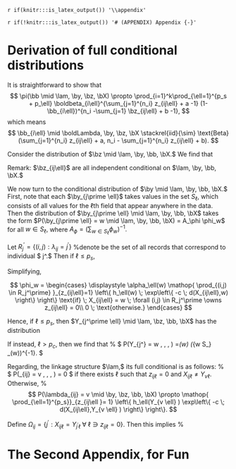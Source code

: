 `r if(knitr:::is_latex_output()) '\\appendix'`

`r if(!knitr:::is_latex_output()) '# (APPENDIX) Appendix {-}'` 

# Derivation of full conditional distributions {#appendix-A}

It is straightforward to show that 
$$
\pi(\bb \mid \lam, \by, \bz, \bX) \propto 
\prod_{i=1}^k\prod_{\ell=1}^{p_s + p_\ell} \boldbeta_{i\ell}^{\sum_{j=1}^{n_i} z_{ij\ell} + a -1} (1-  \bb_{i\ell})^{n_i -\sum_{j=1} \bz_{ij\ell} + b -1}, 
$$ 
which means
$$
\bb_{i\ell} \mid \boldLambda, \by, \bz, \bX  \stackrel{iid}{\sim} \text{Beta}(\sum_{j=1}^{n_i} z_{ij\ell} + a, n_i - \sum_{j=1}^{n_i} z_{ij\ell} + b).
$$

Consider the distribution of $\bz \mid \lam, \by, \bb, \bX.$ We find that 
\begin{itemize}
\item If $\bX_{ij\ell} \neq Y_{\lambda_{ij}\ell},$ then $\bz_{ij\ell} = 1.$
\item  If $\bX_{ij\ell} = Y_{\lambda_{ij}\ell},$ then
\begin{itemize}
\item if $\ell \leq p_s$ (meaning that we have a string field), then
$$
\bz_{ij\ell} = 
\begin{cases}
1 \; \text{w.p. proportional to} \; 
\bb_{i\ell} \; \alpha_\ell(\bX_{ij\ell}) \;  h_\ell(Y_{\lambda_{ij}\ell}) \;  \exp\{ - c d(\bX_{ij\ell},Y_{\lambda_{ij}\ell}) \} \\
0 \; \text{w.p. proportional to} \; 1- \bb_{i\ell} 
\end{cases}
$$


This implies that 
\begin{align*}
\bz \mid \lam, \by, \bb, \bX \sim \text{Bernoulli}\left(
\frac{\bb_{i\ell} \; \alpha_\ell(\bX_{ij\ell} )\;  h_\ell(Y_{\lambda_{ij}\ell}) \;  \exp\{ - c d(\bX_{ij\ell},Y_{\lambda_{ij}\ell}) \} }
{\bb_{i\ell} \; \alpha_\ell(\bX_{ij\ell}) \;  h_\ell(Y_{\lambda_{ij}\ell}) \;  \exp\{ - c d(\bX_{ij\ell},Y_{\lambda_{ij}\ell}) \} + (1- \bb_{i\ell})}
\right).
\end{align*}
\item If $\ell > p_s$ (meaning that $\ell$ is not a string field), then there is no $h_\ell$ term and hence
\begin{align*}
\bz \mid \lam, \by, \bb, \bX \sim \text{Bernoulli}\left(
\frac{\bb_{i\ell} \; \alpha_\ell(\bX_{ij\ell}) \} }
{\bb_{i\ell} \; \alpha_\ell(\bX_{ij\ell})  + (1- \bb_{i\ell})}
\right).
\end{align*}

\end{itemize}
\end{itemize}
Remark: $\bz_{ij\ell}$ are all independent conditional on $\lam, \by, \bb, \bX.$

We now turn to the conditional distribution of $\by \mid \lam, \by, \bb, \bX.$ First, note that each $\by_{j\prime \ell}$ takes values in the set $S_\ell,$ which consists of all values for the $\ell$th field that appear anywhere in the data. Then the distribution of 
$\by_{j\prime \ell} \mid \lam, \by, \bb, \bX$ takes the form 
$P(\by_{j\prime \ell} = w \mid \lam, \by, \bb, \bX) = A_\phi \phi_w$ for all $w \in S_\ell,$ where $A_\phi = \left (\sum_{w \in S_\ell} \phi_w \right) ^{-1}.$\footnote{Both $\phi_w$ and $A_\phi$ depend on both $j\prime$ and $\ell,$ however, for convenience we leave this off.}  

Let $R_j^\prime = \{(i,j) : \lambda_{ij} = j^\prime \}$ 
%denote 
be the set of all records that correspond to individual $ j^\prime.$ Then if $\ell \leq p_s,$

\begin{align*}
\phi_w = \mathop{ \prod_{(i,j) \in R_j^\prime} }_{z_{ij\ell}=1} h_\ell(w) \exp\left\{
-c 
\mathop{\sum_{(i,j) \in R_j^\prime}}_{z_{ij\ell}=1}
d(X_{ij\ell},w)
\right\}
\alpha_\ell(w) \times
\mathop{ \prod_{(i,j) \in R_j^\prime} }_{z_{ij\ell}=0} I(X_{ij\ell} = w).
\end{align*}

Simplifying, 

$$
\phi_w = 
\begin{cases}
\displaystyle
\alpha_\ell(w)  \mathop{ \prod_{(i,j) \in R_j^\prime} }_{z_{ij\ell}=1} 
\left\{
 h_\ell(w)
\;  \exp\left\{
-c \;
d(X_{ij\ell},w)
\right\} 
\right\}
\text{if} \; X_{ij\ell} = w \;  \forall (i,j) \in R_j^\prime  \owns  z_{ij\ell} = 0\\
0 \; \text{otherwise.}
\end{cases}
$$

Hence, if $\ell \leq p_s,$ then $Y_{j^\prime \ell} \mid \lam, \bz, \bb, \bX$ has the distribution
\begin{align*}
P(Y_{j^\prime \ell} = w \mid \lam, \bz, \bb, \bX) = \frac{
\alpha_\ell(w)  \mathop{ \prod_{(i,j) \in R_j^\prime} }_{z_{ij\ell}=1} 
\left\{
 h_\ell(w)
\;  \exp\left\{
-c \;
d(X_{ij\ell},w)
\right\} 
\right\}
}
{
\sum_{w \in S_\ell} \left(
\alpha_\ell(w)  \mathop{ \prod_{(i,j) \in R_j^\prime} }_{z_{ij\ell}=1} 
\left\{
 h_\ell(w)
\;  \exp\left\{
-c \;
d(X_{ij\ell},w)
\right\} 
\right\}
\right)
}.
\end{align*}

If instead, $\ell > p_c,$ then we find that 
%
$
P(Y_{j^\prime \ell} = w \mid \lam, \bz, \bb, \bX) =\alpha_\ell(w)
\left(\sum_{w \in S_\ell} \alpha_\ell(w)\right)^{-1}.
$

Regarding, the linkage structure $\lam,$ its full conditional is as follows: 
%
$
P(\lambda_{ij} = v \mid \by, \bz, \bb, \bX) = 0 
$ if there exists $\ell$ such that $z_{ij\ell} = 0$ and $X_{ij\ell} \neq Y_{v\ell}.$ Otherwise, 
%
$$ P(\lambda_{ij} = v \mid \by, \bz, \bb, \bX) \propto 
 \mathop{ \prod_{\ell=1}^{p_s}}_{z_{ij\ell }= 1}
 \left\{
 h_\ell(Y_{v \ell} )
 \exp\left\{
-c \;
d(X_{ij\ell},Y_{v \ell} )
\right\} 
 \right\}.
 $$
 
Define $\Omega_{ij} = \{j^\prime : X_{ij\ell} =  Y_{j^\prime \ell} \; \forall \; \ell \owns z_{ij\ell} = 0\}.$ Then this implies 
%
\begin{align*}
P(\lambda_{ij} = v \mid \by, \bz, \bb, \bX) =
\frac{
\displaystyle
 \mathop{ \prod_{\ell=1}^{p_s}}_{z_{ij\ell }= 1}
 \left\{
 h_\ell(Y_{v \ell} )
 \exp\left\{
-c \;
d(X_{ij\ell},Y_{v \ell} )
\right\} 
 \right\}
}
{
\sum_{v^\prime \in \Omega_{ij}}
\left\{
\displaystyle
 \mathop{ \prod_{\ell=1}^{p_s}}_{z_{ij\ell }= 1}
 \left\{
 h_\ell(Y_{v \ell} )
 \exp\left\{
-c \;
d(X_{ij\ell},Y_{v \ell} )
\right\} 
 \right\}
\right\}
}.
\end{align*}


# The Second Appendix, for Fun
